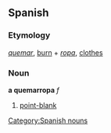 == Spanish ==
=== Etymology ===
''[[quemar]]'', [[burn]] + ''[[ropa]]'', [[clothes]]

=== Noun ===
'''a quemarropa''' ''f''

# [[point-blank]]

[[Category:Spanish nouns]]